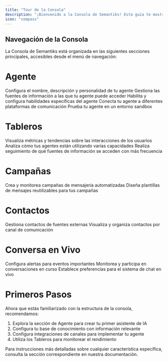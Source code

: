 ```yaml
---
title: "Tour de la Consola"
description: "¡Bienvenido a la Consola de Semantiks! Esta guía te mostrará las principales secciones de la interfaz de la consola, ayudándote a navegar y aprovechar al máximo la plataforma."
icon: "compass"
---
```


## Navegación de la Consola

La Consola de Semantiks está organizada en las siguientes secciones principales, accesibles desde el menú de navegación:

# Agente

<Steps titleSize="h2">
  <Step title="Identidad" icon="user" iconType="regular">
    Configura el nombre, descripción y personalidad de tu agente
  </Step>
  <Step title="Conocimiento" icon="book" iconType="regular">
    Gestiona las fuentes de información a las que tu agente puede acceder
  </Step>
  <Step title="Capacidades" icon="bolt" iconType="regular">
    Habilita y configura habilidades específicas del agente
  </Step>
  <Step title="Canales" icon="share-nodes" iconType="regular">
    Conecta tu agente a diferentes plataformas de comunicación
  </Step>
  <Step title="Playground" icon="flask" iconType="regular">
    Prueba tu agente en un entorno sandbox
  </Step>
</Steps>

# Tableros

<Steps titleSize="h2">
  <Step title="Conversaciones" icon="comments" iconType="regular">
    Visualiza métricas y tendencias sobre las interacciones de los usuarios
  </Step>
  <Step title="Uso de Capacidades" icon="wrench" iconType="regular">
    Analiza cómo tus agentes están utilizando varias capacidades
  </Step>
  <Step title="Conocimiento" icon="book-open" iconType="regular">
    Realiza seguimiento de qué fuentes de información se acceden con más frecuencia
  </Step>
</Steps>

# Campañas

<Steps titleSize="h2">
  <Step title="Campañas" icon="megaphone" iconType="regular">
    Crea y monitorea campañas de mensajería automatizadas
  </Step>
  <Step title="Plantillas" icon="file-lines" iconType="regular">
    Diseña plantillas de mensajes reutilizables para tus campañas
  </Step>
</Steps>

# Contactos

<Steps titleSize="h2">
  <Step title="Contactos Externos" icon="address-book" iconType="regular">
    Gestiona contactos de fuentes externas
  </Step>
  <Step title="Contactos de Canales" icon="address-card" iconType="regular">
    Visualiza y organiza contactos por canal de comunicación
  </Step>
</Steps>

# Conversa en Vivo

<Steps titleSize="h2">
  <Step title="Notificaciones" icon="bell" iconType="regular">
    Configura alertas para eventos importantes
  </Step>
  <Step title="Panel de Conversaciones" icon="comments" iconType="regular">
    Monitorea y participa en conversaciones en curso
  </Step>
  <Step title="Configuración" icon="gear" iconType="regular">
    Establece preferencias para el sistema de chat en vivo
  </Step>
</Steps>

# Primeros Pasos

Ahora que estás familiarizado con la estructura de la consola, recomendamos:

1. Explora la sección de Agente para crear tu primer asistente de IA
2. Configura tu base de conocimiento con información relevante
3. Configura integraciones de canales para implementar tu agente
4. Utiliza los Tableros para monitorear el rendimiento

Para instrucciones más detalladas sobre cualquier característica específica, consulta la sección correspondiente en nuestra documentación.
